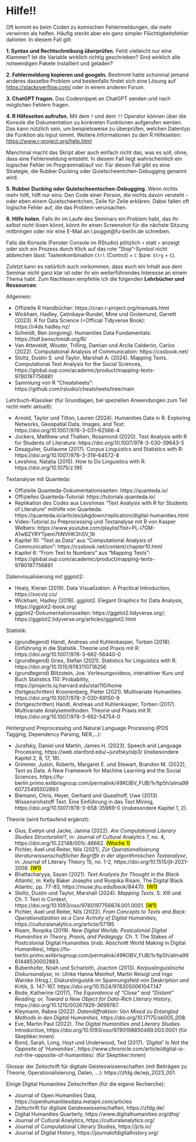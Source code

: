 # Hilfe!! {-} 

Oft kommt es beim Coden zu komischen Fehlermeldungen, die mehr verwirren als helfen. Häufig steckt aber ein ganz simpler Flüchtigkeitsfehler dahinter. In diesem Fall gilt:

**1. Syntax und Rechtschreibung überprüfen.** Fehlt vielleicht nur eine Klammer? Ist die Variable wirklich richtig geschrieben? Sind wirklich alle notwendigen Pakete installiert und geladen?

**2. Fehlermeldung kopieren und googeln.** Bestimmt hatte schonmal jemand anderes dasselbe Problem und bestenfalls findet sich eine Lösung auf [https://stackoverflow.com/](https://stackoverflow.com/) oder in einem anderen Forum.

**3. ChatGPT fragen.** Das Codesnippet an ChatGPT senden und nach möglichen Fehlern fragen.

**4. R Hilfeseiten aufrufen.** Mit dem `?` und dem `??` Operator können über die Konsole die Dokumentation zu konkreten Funktionen aufgerufen werden. Das kann nützlich sein, um beispielsweise zu überprüfen, welchen Datentyp die Funktion als Input nimmt. Weitere Informationen zu den R Hilfeseiten: [https://www.r-project.org/help.html](https://www.r-project.org/help.html) 

Manchmal macht das Skript aber auch einfach nicht das, was es soll, ohne, dass eine Fehlermeldung entsteht. In diesem Fall liegt wahrscheinlich ein logischer Fehler im Programmablauf vor. Für diesen Fall gibt es eine Strategie, die Rubber Ducking oder Quietscheentchen-Debugging genannt wird.

**5. Rubber Ducking oder Quietscheentschen-Debugging.** Wenn nichts mehr hilft, hilft nur eins: Den Code einer Person, die nichts davon versteht - oder eben einem Quietscheentchen, Zeile für Zeile erklären. Dabei fallen oft logische Fehler auf, die das Problem verursachen.

**6. Hilfe holen.** Falls ihr im Laufe des Seminars ein Problem habt, das ihr selbst nicht lösen könnt, könnt ihr einen Screenshot für die nächste Sitzung mitbringen oder mir eine E-Mail an l.poggel@fu-berlin.de schreiben.

Falls die Konsole (Fenster Console im RStudio) plötzlich `+` statt `>` anzeigt oder sich ein Prozess durch Klick auf das rote "Stop"-Symbol nicht abbrechen lässt: Tastenkombination `Ctrl` (Control) + `C` (bzw. `Strg` + `C`).

Zuletzt kann es natürlich auch vorkommen, dass euch ein Inhalt aus dem Seminar nicht ganz klar ist oder ihr ein weiterführendes Interesse an einem Thema habt. Zum Nachlesen empfehle ich die folgenden **Lehrbücher und Ressourcen**:

Allgemein:

* Offizielle R Handbücher: https://cran.r-project.org/manuals.html
* Wickham, Hadley, Çetinkaya-Rundel, Mine und Grolemund, Garrett (2023). R for Data Science (=Official Tidyverse Book): https://r4ds.hadley.nz/
* Schmidt, Ben (ongoing). Humanities Data Fundamentals: https://hdf.benschmidt.org/R/
* Van Atteveldt, Wouter, Trilling, Damian und Arcila Calderón, Carlos (2022). Computational Analysis of Communication: https://cssbook.net/
* Stoltz, Dustin S. und Taylor, Marshall A. (2024). Mapping Texts. Computational Text Analysis for the Social Sciences, https://global.oup.com/academic/product/mapping-texts-9780197756881
* Sammlung von R "Cheatsheets": https://github.com/rstudio/cheatsheets/tree/main


Lehrbuch-Klassiker (für Grundlagen, bei speziellen Anwendungen zum Teil nicht mehr aktuell): 

* Arnold, Taylor und Tilton, Lauren (2024). Humanities Data in R. Exploring Networks, Geospatial Data, Images, and Text:  https://doi.org/10.1007/978-3-031-62566-4
* Jockers, Matthew und Thalken, Rosamond (2020). Text Analysis with R for Students of Literature: https://doi.org/10.1007/978-3-030-39643-5
* Desagulier, Guillaume (2017). Corpus Linguistics and Statistics with R: https://doi.org/10.1007/978-3-319-64572-8
* Levshina, Natalia (2015). How to Do Linguistics with R: https://doi.org/10.1075/z.195

Textanalyse mit Quanteda: 

* Offizielle Quanteda-Dokumentationsseiten: https://quanteda.io/
* Offizielles Quanteda-Tutorial:  https://tutorials.quanteda.io/
* Replikation des Codes aus Levshinas "Text Analysis with R for Students of Literature" mithilfe von Quanteda: https://quanteda.io/articles/pkgdown/replication/digital-humanities.html 
* Video-Tutorial zu Preprocessing und Textanalyse mit R von Kasper Welbers: https://www.youtube.com/playlist?list=PL-i7GM-A1wBZYRYTpem7hNVHK3hSV_1It 
* Kapitel 10: "Text as Data" aus "Computational Analysis of Communication":  https://cssbook.net/content/chapter10.html
* Kapitel 6: "From Text to Numbers" aus "Mapping Texts": https://global.oup.com/academic/product/mapping-texts-9780197756881

Datenvisualisierung mit ggplot2:

* Healy, Kieran (2019). Data Visualization. A Practical Introduction, https://socviz.co/
* Wickham, Hadley (2016). ggplot2. Elegant Graphics for Data Analysis, https://ggplot2-book.org/
* ggplot2-Dokumentationsseiten: https://ggplot2.tidyverse.org/;  https://ggplot2.tidyverse.org/articles/ggplot2.html

Statistik: 

* (grundlegend) Handl, Andreas und Kuhlenkasper, Torben (2018). Einführung in die Statistik. Theorie und Praxis mit R: https://doi.org/10.1007/978-3-662-56440-0
* (grundlegend) Gries, Stefan (2021). Statistics for Linguistics with R: https://doi.org/10.1515/9783110718256
* (grundlegend) Blitzstein, Joe. Vorlesungsvideos, interaktiver Kurs und Buch Statistics 110: Probability, https://projects.iq.harvard.edu/stat110/home
* (fortgeschritten) Kroonenberg, Pieter (2021). Multivariate Humanities: https://doi.org/10.1007/978-3-030-69150-9
* (fortgeschritten) Handl, Andreas und Kuhlenkasper, Torben (2017). Multivariate Analysemethoden. Theorie und Praxis mit R: https://doi.org/10.1007/978-3-662-54754-0

Hintergrund Preprocessing und Natural Language Processing (POS Tagging, Dependency Parsing, NER,...): 

* Jurafsky, Daniel und Martin, James H. (2023). Speech and Language Processing, https://web.stanford.edu/~jurafsky/slp3/ (insbesondere Kapitel 2, 8, 17, 18).
* Grimmer, Justin, Roberts, Margaret E. und Stewart, Brandon M. (2022), Text as Data. A New Framework for Machine Learning and the Social Sciences,  https://fu-berlin.primo.exlibrisgroup.com/permalink/49KOBV_FUB/1v1tp5h/alma9960725495502883 
* Biemann, Chris, Heyer, Gerhard und Quasthoff, Uwe (2013). Wissensrohstoff Text. Eine Einführung in das Text Mining, https://doi.org/10.1007/978-3-658-35969-0 (insbesondere Kapitel 1, 2).

Theorie (wird fortlaufend ergänzt):

* Gius, Evelyn und Jacke, Janina (2022). *Are Computational Literary Studies Structuralist?*, in: Journal of Cultural Analytics 7, no. 4, https://doi.org/10.22148/001c.46662. <mark>(Woche 1)</mark>
* Pichler, Axel und Reiter, Nils (2021), *Zur Operationalisierung literaturwissenschaftlicher Begriffe in der algorithmischen Textanalyse*, in: Journal of Literary Theory 15, no. 1-2,  https://doi.org/10.1515/jlt-2021-2008. <mark>(W1)</mark>
* Bhattacharyya, Sayan (2021). *Text Analysis for Thought in the Black Atlantic*, in: Kelly Baker Josephs und Roopika Risam, The Digital Black Atlantic, pp. 77-83, https://muse.jhu.edu/book/84470. <mark>(W1)</mark>
* Stoltz, Dustin und Taylor, Marshall (2024). *Mapping Texts*. S. XIII und Ch. 1: Text in Context, https://doi.org/10.1093/oso/9780197756874.001.0001. <mark>(W1)</mark>
* Pichler, Axel und Reiter, Nils (2022). *From Concepts to Texts and Back: Operationalization as a Core Activity of Digital Humanities*, https://culturalanalytics.org/article/57195
* Risam, Roopika (2019). *New Digital Worlds. Postcolonial Digital Humanities in Theory, Praxis, and Pedagogy.* Ch. 1: The Stakes of Postcolonial Digital Humanities (insb. Abschnitt World Making in Digital Humanities), https://fu-berlin.primo.exlibrisgroup.com/permalink/49KOBV_FUB/1v1tp5h/alma9961448530002883.
* Bubenhofer, Noah und Scharloth, Joachim (2013). *Korpuslinguistische Diskursanalyse*, in: Ulrike Hanna Meinhof, Martin Reisigl und Ingo Warnke (Hrsg.), Diskurslinguistik im Spannungsfeld von Deskription und Kritik, S. 147-167. https://doi.org/10.1524/9783050061047.147
* Bode, Katherine (2017), *The Equivalence of "Close" and "Distant" Reading; or, Toward a New Object for Data-Rich Literary History*, 
https://doi.org/10.1215/00267929-3699787. 
* Kleymann, Rabea (2022). *Datendiffraktion: Von Mixed zu Entangled Methods in den Digital Humanities*, https://doi.org/10.17175/sb005_008. 
* Eve, Martin Paul (2022). *The Digital Humanities and Literary Studies.* Introduction,  https://doi.org/10.1093/oso/9780198850489.003.0001 (für Skeptiker:innen)
* Bond, Sarah, Long, Hoyt und Underwood, Ted (2017). *'Digital' Is Not the Opposite of 'Humanities'*, https://www.chronicle.com/article/digital-is-not-the-opposite-of-humanities/. (für Skeptiker:innen)

Glossar der Zeitschrift für digitale Geisteswissenschaften (mit Beiträgen zu Theorie, Operationalisierung, Daten, ...): https://zfdg.de/wp_2023_001. 

Einige Digital Humanities Zeitschriften (für die eigene Recherche): 

* Journal of Open Humanities Data, https://openhumanitiesdata.metajnl.com/articles
* Zeitschrift für digitale Geisteswissenschaften, https://zfdg.de/
* Digital Humanities Quarterly, https://www.digitalhumanities.org/dhq/
* Journal of Cultural Analytics, https://culturalanalytics.org/
* Journal of Computational Literary Studies, https://jcls.io/
* Journal of Digital History, https://journalofdigitalhistory.org/ 